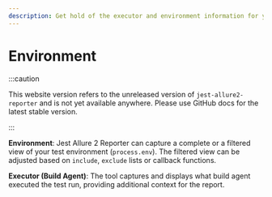 ```yaml
---
description: Get hold of the executor and environment information for your test runs.
---
```


# Environment

:::caution

This website version refers to the unreleased version of `jest-allure2-reporter` and is not yet available
anywhere. Please use GitHub docs for the latest stable version.

:::

**Environment**: Jest Allure 2 Reporter can capture a complete or a filtered view of your test environment (`process.env`). The filtered view can be adjusted based on `include`, `exclude` lists or callback functions.

**Executor (Build Agent)**: The tool captures and displays what build agent executed the test run, providing additional context for the report.
